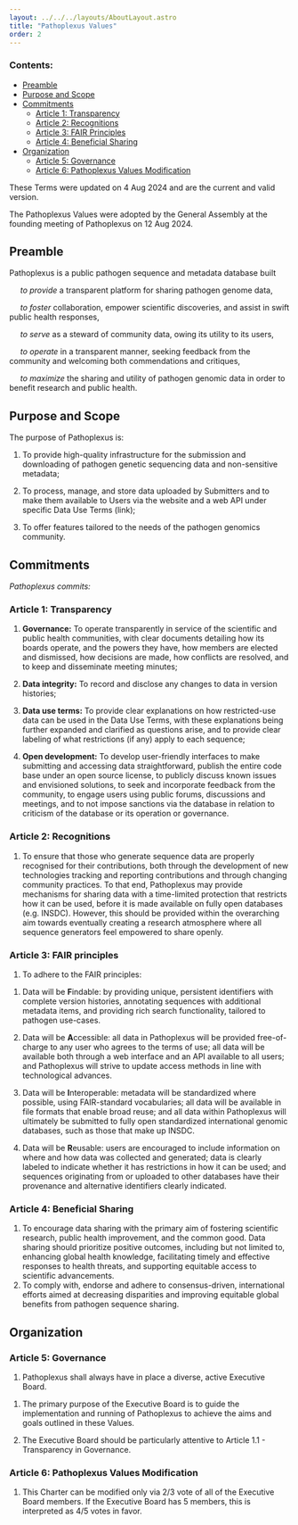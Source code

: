 ---
layout: ../../../layouts/AboutLayout.astro
title: "Pathoplexus Values"
order: 2
---

### Contents:
- [Preamble](#preamble)
- [Purpose and Scope](#purpose-and-scope)
- [Commitments](#commitments)
    - [Article 1: Transparency](#article-1-transparency)
    - [Article 2: Recognitions](#article-2-recognitions)
    - [Article 3: FAIR Principles](#article-3-fair-principles)
    - [Article 4: Beneficial Sharing](#article-4-beneficial-sharing)
- [Organization](#organization)
    - [Article 5: Governance](#article-5-governance)
    - [Article 6: Pathoplexus Values Modification](#article-6-pathoplexus-values-modification)

These Terms were updated on 4 Aug 2024 and are the current and valid version.

The Pathoplexus Values were adopted by the General Assembly at the founding meeting of Pathoplexus on 12 Aug 2024.

## Preamble

Pathoplexus is a public pathogen sequence and metadata database built

&nbsp;&nbsp;&nbsp;&nbsp; _to provide_ a transparent platform for sharing pathogen genome data,

&nbsp;&nbsp;&nbsp;&nbsp; _to foster_ collaboration, empower scientific discoveries, and assist in swift public health responses,

&nbsp;&nbsp;&nbsp;&nbsp; _to serve_ as a steward of community data, owing its utility to its users,

&nbsp;&nbsp;&nbsp;&nbsp; _to operate_ in a transparent manner, seeking feedback from the community and welcoming both commendations and critiques,

&nbsp;&nbsp;&nbsp;&nbsp; _to maximize_ the sharing and utility of pathogen genomic data in order to benefit research and public health.

<div class="alternative-lists">

## Purpose and Scope

The purpose of Pathoplexus is:

<div class="indent">

1. To provide high-quality infrastructure for the submission and downloading of pathogen genetic sequencing data and non-sensitive metadata;

2. To process, manage, and store data uploaded by Submitters and to make them available to Users via the website and a web API under specific Data Use Terms (link);

3. To offer features tailored to the needs of the pathogen genomics community.

</div>

## Commitments

_Pathoplexus commits:_

### Article 1: Transparency

<div class="indent">

1. **Governance:** To operate transparently in service of the scientific and public health communities, with clear documents detailing how its boards operate, and the powers they have, how members are elected and dismissed, how decisions are made, how conflicts are resolved, and to keep and disseminate meeting minutes;

2. **Data integrity:** To record and disclose any changes to data in version histories;

3. **Data use terms:** To provide clear explanations on how restricted-use data can be used in the Data Use Terms, with these explanations being further expanded and clarified as questions arise, and to provide clear labeling of what restrictions (if any) apply to each sequence;

4. **Open development:** To develop user-friendly interfaces to make submitting and accessing data straightforward, publish the entire code base under an open source license, to publicly discuss known issues and envisioned solutions, to seek and incorporate feedback from the community, to engage users using public forums, discussions and meetings, and to not impose sanctions via the database in relation to criticism of the database or its operation or governance.

</div> 

### Article 2: Recognitions

<div class="indent">

1. To ensure that those who generate sequence data are properly recognised for their contributions, both through the development of new technologies tracking and reporting contributions and through changing community practices. To that end, Pathoplexus may provide mechanisms for sharing data with a time-limited protection that restricts how it can be used, before it is made available on fully open databases (e.g. INSDC). However, this should be provided within the overarching aim towards eventually creating a research atmosphere where all sequence generators feel empowered to share openly.

</div>

### Article 3: FAIR principles

<div class="indent">

1. To adhere to the FAIR principles:

<div class="roman-list">
<div class="indent">

1. Data will be <b>F</b>indable: by providing unique, persistent identifiers with complete version histories, annotating sequences with additional metadata items, and providing rich search functionality, tailored to pathogen use-cases.

2. Data will be <b>A</b>ccessible: all data in Pathoplexus will be provided free-of-charge to any user who agrees to the terms of use; all data will be available both through a web interface and an API available to all users; and Pathoplexus will strive to update access methods in line with technological advances.

3. Data will be <b>I</b>nteroperable: metadata will be standardized where possible, using FAIR-standard vocabularies; all data will be available in file formats that enable broad reuse; and all data within Pathoplexus will ultimately be submitted to fully open standardized international genomic databases, such as those that make up INSDC.

4. Data will be <b>R</b>eusable: users are encouraged to include information on where and how data was collected and generated; data is clearly labeled to indicate whether it has restrictions in how it can be used; and sequences originating from or uploaded to other databases have their provenance and alternative identifiers clearly indicated.

</div>
</div>
</div>

### Article 4: Beneficial Sharing

<div class="indent">

1. To encourage data sharing with the primary aim of fostering scientific research, public health improvement, and the common good. 
Data sharing should prioritize positive outcomes, including but not limited to, enhancing global health knowledge, facilitating timely and effective responses to health threats, and supporting equitable access to scientific advancements.
2. To comply with, endorse and adhere to consensus-driven, international efforts aimed at decreasing disparities and improving equitable global benefits from pathogen sequence sharing.

</div>

## Organization

### Article 5: Governance

<div class="indent">

1. Pathoplexus shall always have in place a diverse, active Executive Board. 
<div class="roman-list">
<div class="indent">

1. The primary purpose of the Executive Board is to guide the implementation and running of Pathoplexus to achieve the aims and goals outlined in these Values. 

1. The Executive Board should be particularly attentive to Article 1.1 - Transparency in Governance.
</div>
</div>

</div>

### Article 6: Pathoplexus Values Modification

<div class="indent">

1. This Charter can be modified only via 2/3 vote of all of the Executive Board members. If the Executive Board has 5 members, this is interpreted as 4/5 votes in favor.

</div>

</div>
